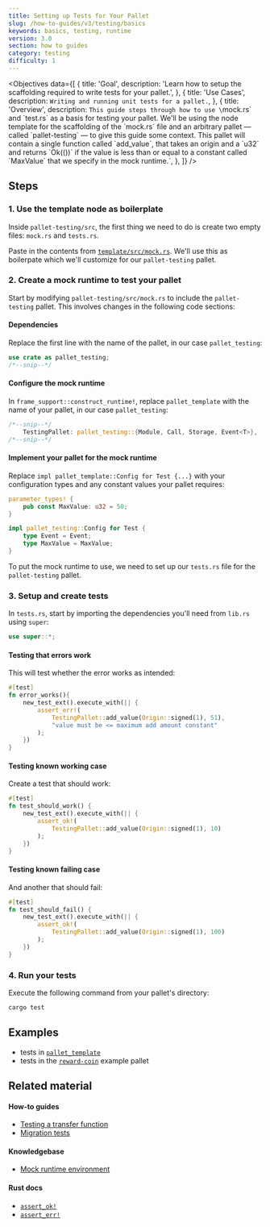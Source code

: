 ```yaml
---
title: Setting up Tests for Your Pallet
slug: /how-to-guides/v3/testing/basics
keywords: basics, testing, runtime
version: 3.0 
section: how to guides
category: testing
difficulty: 1
---
```


<Objectives
  data={[
    {
      title: 'Goal',
      description: 'Learn how to setup the scaffolding required to write tests for your pallet.',
    },
    {
      title: 'Use Cases',
      description:
        `Writing and running unit tests for a pallet.`,
    },
    {
      title: 'Overview',
      description:
        `This guide steps through how to use \`mock.rs\` and \`test.rs\` as a basis for testing your pallet. We'll be
		using the node template for the scaffolding of the \`mock.rs\` file and an arbitrary pallet &mdash; called \`pallet-testing\`
		&mdash; to give this guide some context. This pallet will contain a single function called \`add_value\`, that takes an origin and
		a \`u32\` and returns \`Ok(())\` if the value is less than or equal to a constant called \`MaxValue\` that we specify in the mock runtime.`,
    },
  ]}
/>

## Steps

### 1. Use the template node as boilerplate

Inside `pallet-testing/src`, the first thing we need to do is create two empty files: `mock.rs` and `tests.rs`.

Paste in the contents from [`template/src/mock.rs`][template-node-mock-rs]. We'll use this as boilerpate
which we'll customize for our `pallet-testing` pallet.

### 2. Create a mock runtime to test your pallet

Start by modifying `pallet-testing/src/mock.rs` to include the `pallet-testing` pallet. This involves changes in the following code sections:

#### Dependencies

Replace the first line with the name of the pallet, in our case `pallet_testing`:

```rust
use crate as pallet_testing;
/*--snip--*/
```

#### Configure the mock runtime

In `frame_support::construct_runtime!`, replace `pallet_template` with the name of your pallet, in our
case `pallet_testing`:

```rust
/*--snip--*/
	TestingPallet: pallet_testing::{Module, Call, Storage, Event<T>},
/*--snip--*/
```

#### Implement your pallet for the mock runtime

Replace `impl pallet_template::Config for Test {...}` with your configuration types and any
constant values your pallet requires:

```rust
parameter_types! {
	pub const MaxValue: u32 = 50;
}

impl pallet_testing::Config for Test {
	type Event = Event;
	type MaxValue = MaxValue;
}
```

To put the mock runtime to use, we need to set up our `tests.rs` file for the `pallet-testing` pallet.

### 3. Setup and create tests

In `tests.rs`, start by importing the dependencies you'll need from `lib.rs` using `super`:

```rust
use super::*;
```

#### Testing that errors work

This will test whether the error works as intended:

```rust
#[test]
fn error_works(){
	new_test_ext().execute_with(|| {
		assert_err!(
			TestingPallet::add_value(Origin::signed(1), 51),
			"value must be <= maximum add amount constant"
		);
	})
}

```

#### Testing known working case

Create a test that should work:

```rust
#[test]
fn test_should_work() {
	new_test_ext().execute_with(|| {
		assert_ok!(
			TestingPallet::add_value(Origin::signed(1), 10)
		);
	})
}
```

#### Testing known failing case

And another that should fail:

```rust
#[test]
fn test_should_fail() {
	new_test_ext().execute_with(|| {
		assert_ok!(
			TestingPallet::add_value(Origin::signed(1), 100)
		);
	})
}
```

### 4. Run your tests

Execute the following command from your pallet's directory:

```bash
cargo test
```

## Examples

- tests in [`pallet_template`](https://github.com/substrate-developer-hub/substrate-node-template/blob/master/pallets/template/src/tests.rs#L1-L23)
- tests in the [`reward-coin`](https://github.com/substrate-developer-hub/substrate-how-to-guides/blob/main/example-code/template-node/pallets/reward-coin/src/tests.rs) example pallet

## Related material

#### How-to guides

- [Testing a transfer function](./transfer-function)
- [Migration tests](../storage-migrations/tests)

#### Knowledgebase

- [Mock runtime environment][mock-runtime]

#### Rust docs

- [`assert_ok!`](/rustdocs/latest/frame_support/macro.assert_ok.html)
- [`assert_err!`](/rustdocs/latest/frame_support/macro.assert_err.html)

[template-node-mock-rs]: https://github.com/substrate-developer-hub/substrate-node-template/blob/467927bda05a56dfe57690aec93ff504a6009daa/pallets/template/src/mock.rs#L1-L61
[template-node-mock-rs]: https://github.com/substrate-developer-hub/substrate-node-template/blob/467927bda05a56dfe57690aec93ff504a6009daa/pallets/template/src/tests.rs#L1-L23
[mock-runtime]: https://substrate.dev/docs/en/knowledgebase/runtime/tests#mock-runtime-environment
